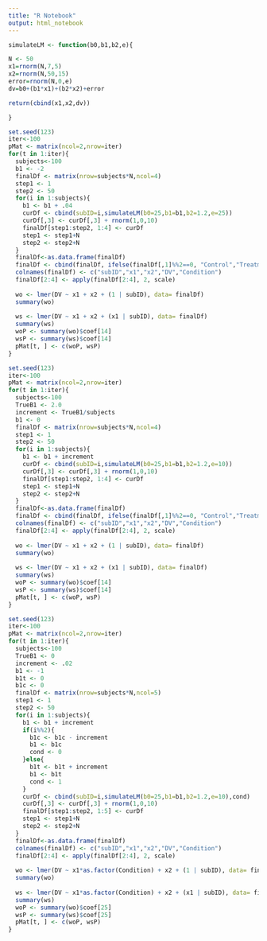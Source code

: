 ```yaml
---
title: "R Notebook"
output: html_notebook
---
```


```r
simulateLM <- function(b0,b1,b2,e){

N <- 50
x1=rnorm(N,7,5)
x2=rnorm(N,50,15)
error=rnorm(N,0,e)
dv=b0+(b1*x1)+(b2*x2)+error

return(cbind(x1,x2,dv))

}
```

```r
set.seed(123)
iter<-100
pMat <- matrix(ncol=2,nrow=iter)
for(t in 1:iter){
  subjects<-100
  b1 <- -2
  finalDf <- matrix(nrow=subjects*N,ncol=4)
  step1 <- 1
  step2 <- 50
  for(i in 1:subjects){
    b1 <- b1 + .04
    curDf <- cbind(subID=i,simulateLM(b0=25,b1=b1,b2=1.2,e=25))
    curDf[,3] <- curDf[,3] + rnorm(1,0,10)
    finalDf[step1:step2, 1:4] <- curDf
    step1 <- step1+N
    step2 <- step2+N
  }
  finalDf<-as.data.frame(finalDf)
  finalDf <- cbind(finalDf, ifelse(finalDf[,1]%%2==0, "Control","Treatment"))
  colnames(finalDf) <- c("subID","x1","x2","DV","Condition")
  finalDf[2:4] <- apply(finalDf[2:4], 2, scale)
  
  wo <- lmer(DV ~ x1 + x2 + (1 | subID), data= finalDf)
  summary(wo)
  
  ws <- lmer(DV ~ x1 + x2 + (x1 | subID), data= finalDf)
  summary(ws)
  woP <- summary(wo)$coef[14]
  wsP <- summary(ws)$coef[14]
  pMat[t, ] <- c(woP, wsP)
}
```

```r
set.seed(123)
iter<-100
pMat <- matrix(ncol=2,nrow=iter)
for(t in 1:iter){
  subjects<-100
  TrueB1 <- 2.0
  increment <- TrueB1/subjects
  b1 <- 0
  finalDf <- matrix(nrow=subjects*N,ncol=4)
  step1 <- 1
  step2 <- 50
  for(i in 1:subjects){
    b1 <- b1 + increment
    curDf <- cbind(subID=i,simulateLM(b0=25,b1=b1,b2=1.2,e=10))
    curDf[,3] <- curDf[,3] + rnorm(1,0,10)
    finalDf[step1:step2, 1:4] <- curDf
    step1 <- step1+N
    step2 <- step2+N
  }
  finalDf<-as.data.frame(finalDf)
  finalDf <- cbind(finalDf, ifelse(finalDf[,1]%%2==0, "Control","Treatment"))
  colnames(finalDf) <- c("subID","x1","x2","DV","Condition")
  finalDf[2:4] <- apply(finalDf[2:4], 2, scale)
  
  wo <- lmer(DV ~ x1 + x2 + (1 | subID), data= finalDf)
  summary(wo)
  
  ws <- lmer(DV ~ x1 + x2 + (x1 | subID), data= finalDf)
  summary(ws)
  woP <- summary(wo)$coef[14]
  wsP <- summary(ws)$coef[14]
  pMat[t, ] <- c(woP, wsP)
}
```

```r
set.seed(123)
iter<-100
pMat <- matrix(ncol=2,nrow=iter)
for(t in 1:iter){
  subjects<-100
  TrueB1 <- 0
  increment <- .02
  b1 <- -1
  b1t <- 0
  b1c <- 0
  finalDf <- matrix(nrow=subjects*N,ncol=5)
  step1 <- 1
  step2 <- 50
  for(i in 1:subjects){
    b1 <- b1 + increment
    if(i%%2){
      b1c <- b1c - increment
      b1 <- b1c
      cond <- 0
    }else{
      b1t <- b1t + increment
      b1 <- b1t
      cond <- 1
    }
    curDf <- cbind(subID=i,simulateLM(b0=25,b1=b1,b2=1.2,e=10),cond)
    curDf[,3] <- curDf[,3] + rnorm(1,0,10)
    finalDf[step1:step2, 1:5] <- curDf
    step1 <- step1+N
    step2 <- step2+N
  }
  finalDf<-as.data.frame(finalDf)
  colnames(finalDf) <- c("subID","x1","x2","DV","Condition")
  finalDf[2:4] <- apply(finalDf[2:4], 2, scale)
  
  wo <- lmer(DV ~ x1*as.factor(Condition) + x2 + (1 | subID), data= finalDf)
  summary(wo)
  
  ws <- lmer(DV ~ x1*as.factor(Condition) + x2 + (x1 | subID), data= finalDf)
  summary(ws)
  woP <- summary(wo)$coef[25]
  wsP <- summary(ws)$coef[25]
  pMat[t, ] <- c(woP, wsP)
}
```




